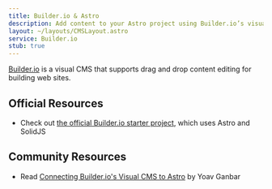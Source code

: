 ```yaml
---
title: Builder.io & Astro
description: Add content to your Astro project using Builder.io’s visual CMS
layout: ~/layouts/CMSLayout.astro
service: Builder.io
stub: true
---
```




[Builder.io](https://www.builder.io/) is a visual CMS that supports drag and drop content editing for building web sites.

## Official Resources

- Check out [the official Builder.io starter project](https://github.com/BuilderIO/builder/tree/main/examples/astro-solidjs), which uses Astro and SolidJS

## Community Resources

- Read [Connecting Builder.io's Visual CMS to Astro](https://www.hamatoyogi.dev/blog/astro-log/connecting-builderio-to-astro) by Yoav Ganbar
